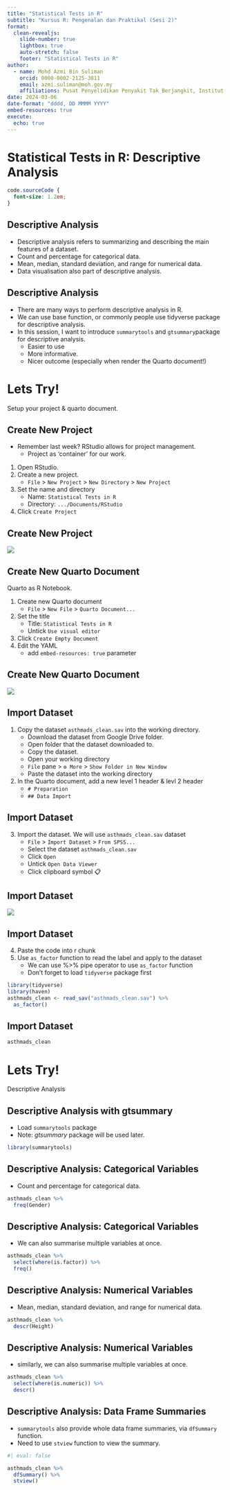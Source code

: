 ```yaml
---
title: "Statistical Tests in R"
subtitle: "Kursus R: Pengenalan dan Praktikal (Sesi 2)"
format: 
  clean-revealjs: 
    slide-number: true
    lightbox: true
    auto-stretch: false
    footer: "Statistical Tests in R"
author:
  - name: Mohd Azmi Bin Suliman
    orcid: 0000-0002-2125-3811
    email: azmi.suliman@moh.gov.my
    affiliations: Pusat Penyelidikan Penyakit Tak Berjangkit, Institut Kesihatan Umum
date: 2024-03-06
date-format: "dddd, DD MMMM YYYY"
embed-resources: true
execute: 
  echo: true
---
```


# Statistical Tests in R: Descriptive Analysis

```css
code.sourceCode {
  font-size: 1.2em;
}
```

## Descriptive Analysis

-   Descriptive analysis refers to summarizing and describing the main features of a dataset.
-   Count and percentage for categorical data.
-   Mean, median, standard deviation, and range for numerical data.
-   Data visualisation also part of descriptive analysis.

## Descriptive Analysis

-   There are many ways to perform descriptive analysis in R.
-   We can use base function, or commonly people use tidyverse package for descriptive analysis.
-   In this session, I want to introduce `summarytools` and `gtsummary`package for descriptive analysis.
    -   Easier to use
    -   More informative.
    -   Nicer outcome (especially when render the Quarto document!)

# Lets Try!

Setup your project & quarto document.

## Create New Project

-   Remember last week? RStudio allows for project management.
    -   Project as 'container' for our work.

1.  Open RStudio.
2.  Create a new project.
    -   `File` \> `New Project` \> `New Directory` \> `New Project`
3.  Set the name and directory
    -   Name: `Statistical Tests in R`
    -   Directory: `.../Documents/RStudio`
4.  Click `Create Project`

## Create New Project

![](images/New_Project.png)

## Create New Quarto Document

Quarto as R Notebook.

1.  Create new Quarto document
    -   `File` \> `New File` \> `Quarto Document...`
2.  Set the title
    -   Title: `Statistical Tests in R`
    -   Untick `Use visual editor`
3.  Click `Create Empty Document`
4.  Edit the YAML
    -   add `embed-resources: true` parameter

## Create New Quarto Document

![](images/New_Qmd.png)


## Import Dataset

1.  Copy the dataset `asthmads_clean.sav` into the working directory.
    -   Download the dataset from Google Drive folder.
    -   Open folder that the dataset downloaded to.
    -   Copy the dataset.
    -   Open your working directory
    -   `File` pane \> `⚙️ More` \> `Show Folder in New Window`
    -   Paste the dataset into the working directory
2.  In the Quarto document, add a new level 1 header & levl 2 header
    -   `# Preparation`
    -   `## Data Import`

## Import Dataset

3.  Import the dataset. We will use `asthmads_clean.sav` dataset
    -   `File` \> `Import Dataset` \> `From SPSS...`
    -   Select the dataset `asthmads_clean.sav`
    -   Click `Open`
    -   Untick `Open Data Viewer`
    -   Click clipboard symbol 📋

## Import Dataset

![](images/Import_Dataset.png)

## Import Dataset

4.  Paste the code into r chunk
5.  Use `as_factor` function to read the label and apply to the dataset
    -   We can use %\>% pipe operator to use `as_factor` function
    -   Don't forget to load `tidyverse` package first

```r
library(tidyverse)
library(haven)
asthmads_clean <- read_sav("asthmads_clean.sav") %>% 
  as_factor()
```

## Import Dataset

```r
asthmads_clean
```


# Lets Try!

Descriptive Analysis

## Descriptive Analysis with gtsummary

-   Load `summarytools` package
-   Note: *gtsummary* package will be used later.


```r
library(summarytools)
```


## Descriptive Analysis: Categorical Variables

-   Count and percentage for categorical data.

```r
asthmads_clean %>% 
  freq(Gender)
```

## Descriptive Analysis: Categorical Variables

-   We can also summarise multiple variables at once.

```r
asthmads_clean %>% 
  select(where(is.factor)) %>% 
  freq()
```

## Descriptive Analysis: Numerical Variables

-   Mean, median, standard deviation, and range for numerical data.

```r
asthmads_clean %>%
  descr(Height)
```

## Descriptive Analysis: Numerical Variables

-   similarly, we can also summarise multiple variables at once.

```r
asthmads_clean %>% 
  select(where(is.numeric)) %>%
  descr()
```

## Descriptive Analysis: Data Frame Summaries

-   `summarytools` also provide whole data frame summaries, via `dfSummary` function.
-   Need to use `stview` function to view the summary.


```r
#| eval: false

asthmads_clean %>% 
  dfSummary() %>% 
  stview()
```



